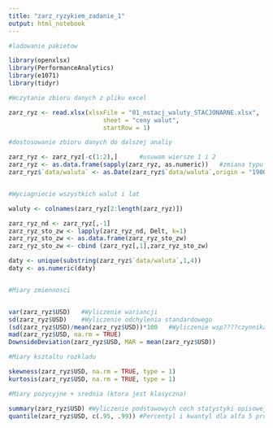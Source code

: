```yaml
---
title: "zarz_ryzykiem_zadanie_1"
output: html_notebook
---
```




```r
#ladowanie pakietow

library(openxlsx)
library(PerformanceAnalytics)
library(e1071)
library(tidyr)

```

```r
#Wczytanie zbioru danych z pliku excel

zarz_ryz <- read.xlsx(xlsxFile = "01_nstacj_waluty_STACJONARNE.xlsx", 
                          sheet = "ceny walut", 
                          startRow = 1)

```

```r
#dostosowanie zbioru danych do dalszej analiy 

zarz_ryz <- zarz_ryz[-c(1:2),]      #usuwam wiersze 1 i 2
zarz_ryz <- as.data.frame(sapply(zarz_ryz, as.numeric))   #zmiana typu danych na numeric (ze wzgledu na pierwsze wiesze, cale kolumny ustawily sie jako zmienna tekstowa)
zarz_ryz$`data/waluta` <- as.Date(zarz_ryz$`data/waluta`,origin = "1900-01-01") #Ustawienie pierwszej kolumny jako typ danych "data"


#Wyciagniecie wszystkich walut i lat

waluty <- colnames(zarz_ryz[2:length(zarz_ryz)])

zarz_ryz_nd <- zarz_ryz[,-1]
zarz_ryz_sto_zw <- lapply(zarz_ryz_nd, Delt, k=1) 
zarz_ryz_sto_zw <- as.data.frame(zarz_ryz_sto_zw)
zarz_ryz_sto_zw <- cbind (zarz_ryz[,1],zarz_ryz_sto_zw)

daty <- unique(substring(zarz_ryz$`data/waluta`,1,4))
daty <- as.numeric(daty)



```

```r
#Miary zmiennosci 


var(zarz_ryz$USD)   #Wyliczenie wariancji 
sd(zarz_ryz$USD)    #Wyliczenie odchylenia standardowego 
(sd(zarz_ryz$USD)/mean(zarz_ryz$USD))*100   #Wyliczenie wsp????czynnika zmienno??ci
mad(zarz_ryz$USD, na.rm = TRUE)
DownsideDeviation(zarz_ryz$USD, MAR = mean(zarz_ryz$USD))

```

```r
#Miary ksztaltu rozkladu

skewness(zarz_ryz$USD, na.rm = TRUE, type = 1)
kurtosis(zarz_ryz$USD, na.rm = TRUE, type = 1)

```

```r
#Miary pozycyjne + srednia (ktora jest klasyczna)

summary(zarz_ryz$USD) #Wyliczenie podstawowych cech statystyki opisowej
quantile(zarz_ryz$USD, c(.95, .99)) #Percentyl i kwantyl dla alfa 5 procent. 


```


